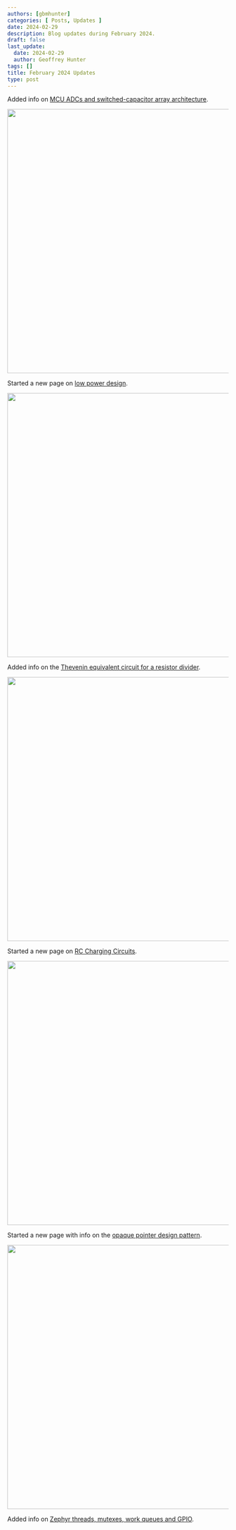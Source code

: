 ```yaml
---
authors: [gbmhunter]
categories: [ Posts, Updates ]
date: 2024-02-29
description: Blog updates during February 2024.
draft: false
last_update:
  date: 2024-02-29
  author: Geoffrey Hunter
tags: []
title: February 2024 Updates
type: post
---
```



Added info on [MCU ADCs and switched-capacitor array architecture](/electronics/components/analogue-to-digital-converters-adcs/).


<Image src={adcs_screenshot} width="600px"></Image>

Started a new page on [low power design](/electronics/low-power-design/).


<Image src={low_power_design_screenshot} width="600px"></Image>

Added info on the [Thevenin equivalent circuit for a resistor divider](/electronics/components/resistors/#thevenin-equivalent-circuit).


<Image src={thevenin_equivalent_circuit_screenshot} width="600px"></Image>

Started a new page on [RC Charging Circuits](/electronics/circuit-design/rc-charging-circuits/).


<Image src={rc_charging_circuit_screenshot} width="600px"></Image>

Started a new page with info on the [opaque pointer design pattern](/programming/design-patterns/opaque-pointers/).


<Image src={opaque_pointers_screenshot} width="600px"></Image>

Added info on [Zephyr threads, mutexes, work queues and GPIO](/programming/operating-systems/zephyr/).
